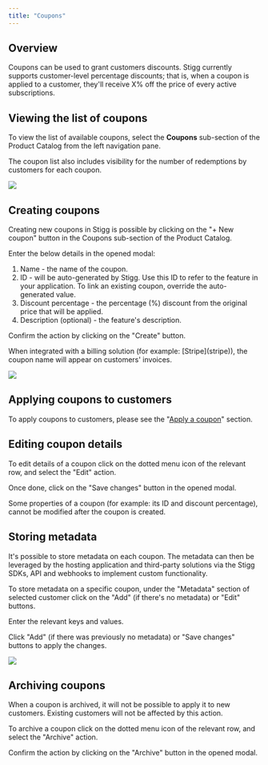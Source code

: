 ```yaml
---
title: "Coupons"
---
```


## Overview

Coupons can be used to grant customers discounts. Stigg currently supports customer-level percentage discounts; that is, when a coupon is applied to a customer, they'll receive X% off the price of every active subscriptions.

  
## Viewing the list of coupons

To view the list of available coupons, select the **Coupons** sub-section of the Product Catalog from the left navigation pane.

The coupon list also includes visibility for the number of redemptions by customers for each coupon.

![](/images/3365c96-Screen_Shot_2022-10-19_at_22.09.10.png)

## Creating coupons

Creating new coupons in Stigg is possible by clicking on the "+ New coupon" button in the Coupons sub-section of the Product Catalog.

Enter the below details in the opened modal:

1. Name - the name of the coupon.
2. ID - will be auto-generated by Stigg. Use this ID to refer to the feature in your application. To link an existing coupon, override the auto-generated value.
3. Discount percentage - the percentage (%) discount from the original price that will be applied.
4. Description (optional) - the feature's description.

Confirm the action by clicking on the "Create" button.

<Note>
When integrated with a billing solution (for example: [Stripe](stripe)), the coupon name will appear on customers' invoices.
</Note>

![](/images/f9a8c37-Screen_Shot_2022-10-19_at_23.23.57.png)

## Applying coupons to customers

To apply coupons to customers, please see the "[Apply a coupon](/customers#applying-a-coupon)" section.

## Editing coupon details

To edit details of a coupon click on the dotted menu icon of the relevant row, and select the "Edit" action.

Once done, click on the "Save changes" button in the opened modal.

<Note>
Some properties of a coupon (for example: its ID and discount percentage), cannot be modified after the coupon is created.
</Note>

## Storing metadata

It's possible to store metadata on each coupon. The metadata can then be leveraged by the hosting application and third-party solutions via the Stigg SDKs, API and webhooks to implement custom functionality.

To store metadata on a specific coupon, under the "Metadata" section of selected customer click on the "Add" (if there's no metadata) or "Edit" buttons.

Enter the relevant keys and values.

Click "Add" (if there was previously no metadata) or "Save changes" buttons to apply the changes.

![](/images/1040afe-Screen_Shot_2022-10-19_at_23.03.19.png)

## Archiving coupons

When a coupon is archived, it will not be possible to apply it to new customers. Existing customers will not be affected by this action.

To archive a coupon click on the dotted menu icon of the relevant row, and select the "Archive" action.

Confirm the action by clicking on the "Archive" button in the opened modal.